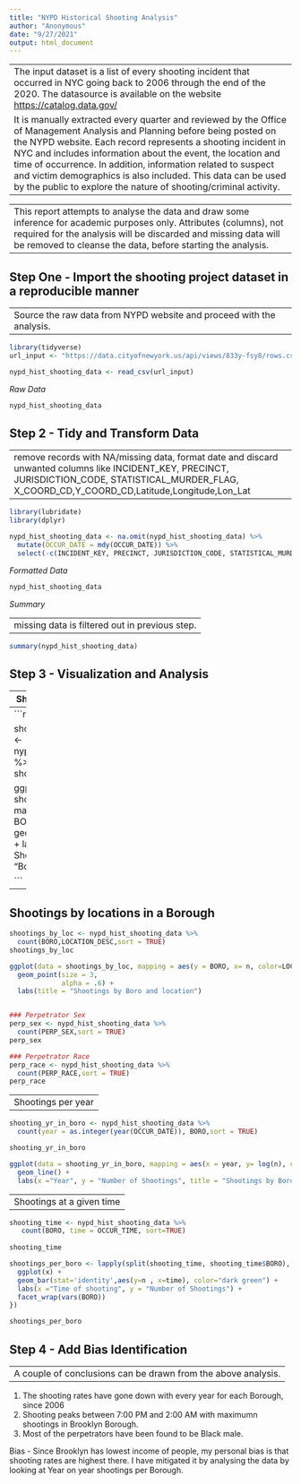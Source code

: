 ```yaml
---
title: "NYPD Historical Shooting Analysis" 
author: "Anonymous"
date: "9/27/2021"
output: html_document
---
```


---
The input dataset is a list of every shooting incident that occurred in NYC going back to 2006 through the end of the 2020. The datasource is available on the website <https://catalog.data.gov/>
It is manually extracted every quarter and reviewed by the Office of Management Analysis and Planning before being posted on the NYPD website. Each record represents a shooting incident in NYC and includes information about the event, the location and time of occurrence. In addition, information related to suspect and victim demographics is also included. This data can be used by the public to explore the nature of shooting/criminal activity. 
---

---
This report attempts to analyse the data and draw some inference for academic purposes only. Attributes (columns), not required for the analysis will be discarded and missing data will be removed to cleanse the data, before starting the analysis.
---


## Step One - Import the shooting project dataset in a reproducible manner

---
Source the raw data from NYPD website and proceed with the analysis.
---

```r

library(tidyverse)
url_input <- "https://data.cityofnewyork.us/api/views/833y-fsy8/rows.csv?accessType=DOWNLOAD"

nypd_hist_shooting_data <- read_csv(url_input)
```

*Raw Data*
```r
nypd_hist_shooting_data
```

## Step 2 -  Tidy and Transform Data

---
remove records with NA/missing data, format date and discard unwanted columns like INCIDENT_KEY, PRECINCT, JURISDICTION_CODE, STATISTICAL_MURDER_FLAG, X_COORD_CD,Y_COORD_CD,Latitude,Longitude,Lon_Lat
---

```r
library(lubridate)
library(dplyr)

nypd_hist_shooting_data <- na.omit(nypd_hist_shooting_data) %>%
  mutate(OCCUR_DATE = mdy(OCCUR_DATE)) %>%
  select(-c(INCIDENT_KEY, PRECINCT, JURISDICTION_CODE, STATISTICAL_MURDER_FLAG, X_COORD_CD,Y_COORD_CD,Latitude,Longitude,Lon_Lat))
```

*Formatted Data*
```r
nypd_hist_shooting_data
```

*Summary*    

---
missing data is filtered out in previous step.
---

```r
summary(nypd_hist_shooting_data)
```

## Step 3 -  Visualization and Analysis

---
Shootings by Boroughs
---
```r

library(ggplot2)

shootings_by_boroughs <- nypd_hist_shooting_data %>%
  count(BORO)
shootings_by_boroughs

ggplot(data = shootings_by_boroughs, mapping = aes(x = BORO, y= n)) +
  geom_bar(stat='identity') + 
  labs(y = "Number of Shootings", x = "Borough")

```

---
Shootings by locations in a Borough
---
```r

shootings_by_loc <- nypd_hist_shooting_data %>%
  count(BORO,LOCATION_DESC,sort = TRUE)
shootings_by_loc

ggplot(data = shootings_by_loc, mapping = aes(y = BORO, x= n, color=LOCATION_DESC)) +
  geom_point(size = 3, 
             alpha = .6) + 
  labs(title = "Shootings by Boro and location")


### Perpetrator Sex
perp_sex <- nypd_hist_shooting_data %>%
  count(PERP_SEX,sort = TRUE)
perp_sex

### Perpetrator Race
perp_race <- nypd_hist_shooting_data %>%
  count(PERP_RACE,sort = TRUE)
perp_race
```

---
 Shootings per year
---

```r

shooting_yr_in_boro <- nypd_hist_shooting_data %>%
  count(year = as.integer(year(OCCUR_DATE)), BORO,sort = TRUE)

shooting_yr_in_boro

ggplot(data = shooting_yr_in_boro, mapping = aes(x = year, y= log(n), color=BORO )) +
  geom_line() + 
  labs(x ="Year", y = "Number of Shootings", title = "Shootings by Boro per year")

```

---
Shootings at a given time
---

```r
shooting_time <- nypd_hist_shooting_data %>%
   count(BORO, time = OCCUR_TIME, sort=TRUE)
   
shooting_time

shootings_per_boro <- lapply(split(shooting_time, shooting_time$BORO), function(x){
  ggplot(x) +
  geom_bar(stat='identity',aes(y=n , x=time), color="dark green") +
  labs(x ="Time of shooting", y = "Number of Shootings") +
  facet_wrap(vars(BORO))
})

shootings_per_boro

```

## Step 4 - Add Bias Identification

---
A couple of conclusions can be drawn from the above analysis.
---
 1. The shooting rates have gone down with every year for each Borough, since 2006
 2. Shooting peaks between 7:00 PM and 2:00 AM with maximumn shootings in Brooklyn Borough.
 3. Most of the perpetrators have been found to be Black male.

Bias -  Since Brooklyn has lowest income of people, my personal bias is that shooting rates are highest there. I have mitigated it by analysing the data by looking at Year on year shootings per Borough.